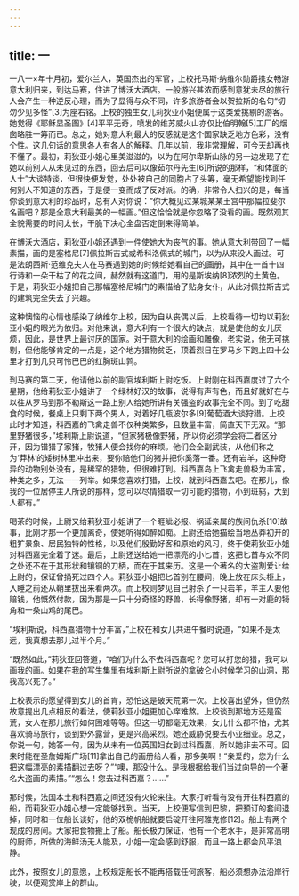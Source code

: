 ```yaml
---
---
---
```

title: 一
---




一八一×年十月初，爱尔兰人，英国杰出的军官，上校托马斯·纳维尔勋爵携女畅游意大利归来，到达马赛，住进了博沃大酒店。一般游兴甚浓而感到意犹未尽的旅行人会产生一种逆反心理，而为了显得与众不同，许多旅游者会以贺拉斯的名句“切勿少见多怪”[3]为座右铭。上校的独生女儿莉狄亚小姐便属于这类爱挑剔的游客。她觉得《耶稣显圣图》[4]平平无奇，喷发的维苏威火山亦仅比伯明翰[5]工厂的烟囱略胜一筹而已。总之，她对意大利最大的反感就是这个国家缺乏地方色彩，没有个性。这几句话的意思各人有各人的解释。几年以前，我非常理解，可今天却再也不懂了。最初，莉狄亚小姐心里美滋滋的，以为在阿尔卑斯山脉的另一边发现了在她以前别人从未见过的东西，回去后可以像茹尔丹先生[6]所说的那样，“和体面的人士”大谈特谈，但很快便发觉，处处被自己的同胞占了头筹，毫无希望能找到任何别人不知道的东西，于是便一变而成了反对派。的确，非常令人扫兴的是，每当你谈到意大利的珍品时，总有人对你说：“你大概见过某城某某王宫中那幅拉斐尔名画吧？那是全意大利最美的一幅画。”但这恰恰就是你忽略了没看的画。既然观其全貌需要的时间太长，干脆下决心全盘否定倒来得简单。

在博沃大酒店，莉狄亚小姐还遇到一件使她大为丧气的事。她从意大利带回了一幅素描，画的是塞格尼[7]佩拉斯吉式或希科洛佩式的城门，以为从来没人画过。可是法朗西斯·范维克夫人在马赛遇到她的时候给她看自己的画册，其中在一首十四行诗和一朵干枯了的花之间，赫然就有这道门，用的是斯埃纳[8]浓烈的土黄色。于是，莉狄亚小姐把自己那幅塞格尼城门的素描给了贴身女仆，从此对佩拉斯吉式的建筑完全失去了兴趣。

这种懊恼的心情也感染了纳维尔上校，因为自从丧偶以后，上校看待一切均以莉狄亚小姐的眼光为依归。对他来说，意大利有一个很大的缺点，就是使他的女儿厌烦，因此，是世界上最讨厌的国家。对于意大利的绘画和雕像，老实说，他无可挑剔，但他能够肯定的一点是，这个地方猎物贫乏，顶着烈日在罗马乡下跑上四十公里才打到几只可怜巴巴的红胸斑山鹑。

到马赛的第二天，他请他以前的副官埃利斯上尉吃饭。上尉刚在科西嘉度过了六个星期，他给莉狄亚小姐讲了一个绿林好汉的故事，说得有声有色，而且好就好在与以往从罗马到那不勒斯这一路上别人给她所讲有关强盗的故事完全不同。到了吃甜食的时候，餐桌上只剩下两个男人，对着好几瓶波尔多[9]葡萄酒大谈狩猎。上校此时才知道，科西嘉的飞禽走兽不仅种类繁多，且数量丰富，简直天下无双。“那里野猪很多，”埃利斯上尉说道，“但家猪极像野猪，所以你必须学会将二者区分开，因为错猎了家猪，牧猪人便会找你的麻烦。他们会全副武装，从他们称之为‘莽林’的矮树林里冲出来，要你赔他们的猪并把你奚落一番。还有岩羊，这种奇异的动物别处没有，是稀罕的猎物，但很难打到。科西嘉岛上飞禽走兽极为丰富，种类之多，无法一一列举。如果您喜欢打猎，上校，就到科西嘉去吧。在那儿，像我的一位居停主人所说的那样，您可以尽情猎取一切可能的猎物，小到斑鸫，大到人都有。”

喝茶的时候，上尉又给莉狄亚小姐讲了一个睚眦必报、祸延亲属的族间仇杀[10]故事，比刚才那一个更加离奇，使她听得如醉如痴。上尉还给她描绘当地丛莽初开的粗犷景象、居民独特的性格，以及他们殷勤好客和原始的风习，终于使莉狄亚小姐对科西嘉完全着了迷。最后，上尉还送给她一把漂亮的小匕首，这把匕首与众不同之处还不在于其形状和镶铜的刀柄，而在于其来历。这是一个著名的大盗割爱让给上尉的，保证曾捅死过四个人。莉狄亚小姐把匕首别在腰间，晚上放在床头柜上，入睡之前还从鞘里拔出来看两次。而上校则梦见自己射杀了一只岩羊，羊主人要他赔钱，他慨然付款，因为那是一只十分奇怪的野兽，长得像野猪，却有一对鹿的犄角和一条山鸡的尾巴。

“埃利斯说，科西嘉猎物十分丰富，”上校在和女儿共进午餐时说道，“如果不是太远，我真想去那儿过半个月。”

“既然如此，”莉狄亚回答道，“咱们为什么不去科西嘉呢？您可以打您的猎，我可以画我的画。如果在我的写生集里有埃利斯上尉所说的拿破仑小时候学习的山洞，那我高兴死了。”

上校表示的愿望得到女儿的首肯，恐怕这是破天荒第一次。上校喜出望外，但仍然故意提出几点相反的看法，使莉狄亚小姐更加心痒难熬。上校谈到那地方还是蛮荒，女人在那儿旅行如何困难等等。但这一切都毫无效果，女儿什么都不怕，尤其喜欢骑马旅行，谈到野外露营，更是兴高采烈。她还威胁说要去小亚细亚。总之，你说一句，她答一句，因为从未有一位英国妇女到过科西嘉，所以她非去不可。回来时能在圣詹姆斯广场[11]拿出自己的画册给人看，那多美啊！“亲爱的，您为什么把这幅漂亮的素描翻过去呀？”“噢，那没什么。是我根据给我们当过向导的一个著名大盗画的素描。”“怎么！您去过科西嘉？……”

那时候，法国本土和科西嘉之间还没有火轮来往。大家打听看有没有开往科西嘉的船，而莉狄亚小姐心想一定能够找到。当天，上校便写信到巴黎，把预订的套间退掉，同时和一位船长谈好，他的双桅帆船就要启碇开往阿雅克修[12]。船上有两个现成的房间。大家把食物搬上了船。船长极力保证，他有一个老水手，是非常高明的厨师，所做的海鲜汤无人能及，小姐一定会感到舒服，而且一路上都会风平浪静。

此外，按照女儿的意愿，上校规定船长不能再搭载任何旅客，船必须想办法沿岸行驶，以便观赏岸上的群山。